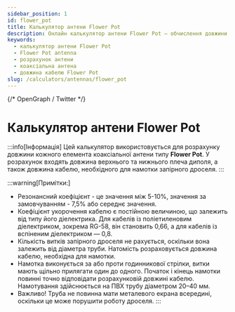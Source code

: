 ```yaml
---
sidebar_position: 1
id: flower_pot
title: Калькулятор антени Flower Pot
description: Онлайн калькулятор антени Flower Pot — обчислення довжини плечей диполя, довжини кабелю запірного дроселя та коефіцієнтів резонансу та укорочення.
keywords:
  - калькулятор антени Flower Pot
  - Flower Pot antenna
  - розрахунок антени
  - коаксіальна антена
  - довжина кабелю Flower Pot
slug: /calculators/antennas/flower_pot
---
```



<Head>
  <script type="application/ld+json">
  {`
    {
      "@context": "https://schema.org",
      "@type": "WebApplication",
      "name": "Калькулятор антени Flower Pot",
      "url": "https://cyberdev.space/radio/calculators/antennas/flower_pot",
      "applicationCategory": "CalculatorApplication",
      "operatingSystem": "Any",
      "description": "Онлайн калькулятор антени Flower Pot — розрахунок довжини плечей диполя і довжини кабелю запірного дроселя з урахуванням коефіцієнтів резонансу та укорочення кабелю.",
      "inLanguage": "uk",
      "publisher": {
        "@type": "Organization",
        "name": "CyberDevSpace",
        "url": "https://cyberdev.space"
      }
    }
  `}
  </script>

  {/* OpenGraph / Twitter */}
  <meta property="og:title" content="Калькулятор антени Flower Pot" />
  <meta property="og:description" content="Розрахунок антени Flower Pot — довжини плечей, кабелю дроселя, коефіцієнтів" />
  <meta property="og:type" content="website" />
  <meta property="og:url" content="https://cyberdev.space/radio/calculators/antennas/flower_pot" />
  <meta property="og:image" content={AntennaImage} />
  <meta name="twitter:card" content="summary_large_image" />
</Head>

#  Калькулятор антени Flower Pot

:::info[Інформація]
Цей калькулятор використовується для розрахунку довжини кожного елемента коаксіальної антени типу **Flower Pot**.
У розрахунок входять довжина верхнього та нижнього плеча диполя, а також довжина кабелю,
необхідного для намотки запірного дроселя.
:::

<Calculator />

:::warning[Примітки:]
- Резонансний коефіцієнт - це значення між 5-10%, значення за замовчуванням - 7,5% або середнє значення.
- Коефіцієнт укорочення кабелю є постійною величиною, що залежить від типу його діелектрика. Для кабелів із поліетиленовим діелектриком, зокрема RG-58, він становить 0,66, а для кабелів із вспіненим діелектриком — 0,8.
- Кількість витків запірного дроселя не рахується, оскільки вона залежить від діаметра труби. Натомість розраховується довжина кабелю, необхідна для намотки.
- Намотка виконується за або проти годинникової стрілки, витки мають щільно прилягати один до одного. Початок і кінець намотки повинні точно відповідати розрахунковій довжині кабелю. Намотування здійснюється на ПВХ трубу діаметром 20–40 мм.
- Важливо! Труба не повинна мати металевого екрана всередині, оскільки це може порушити роботу дроселя.
:::
